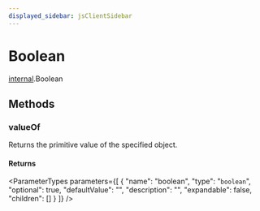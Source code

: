 ```yaml
---
displayed_sidebar: jsClientSidebar
---
```



# Boolean

[internal](../../modules/internal.mdx).Boolean

## Methods

### valueOf

Returns the primitive value of the specified object.

#### Returns

<ParameterTypes parameters={[
  {
    "name": "boolean",
    "type": "`boolean`",
    "optional": true,
    "defaultValue": "",
    "description": "",
    "expandable": false,
    "children": []
  }
]} />
